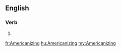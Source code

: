 ==English==

===Verb===
{{head|en|present participle}}

# {{present participle of|Americanize|lang=en|nocat=1}}

[[fr:Americanizing]]
[[hu:Americanizing]]
[[my:Americanizing]]